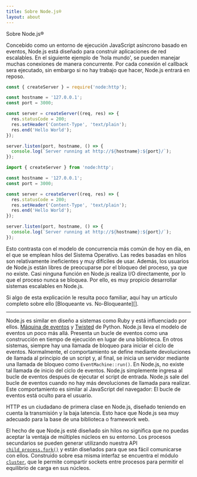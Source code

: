 ```yaml
---
title: Sobre Node.js®
layout: about
---
```


Sobre Node.js®

Concebido como un entorno de ejecución JavaScript asíncrono basado en eventos, Node.js está diseñado para construir aplicaciones de red escalables. En el siguiente ejemplo de 'hola mundo', se pueden manejar muchas conexiones de manera concurrente. Por cada conexión el callback sera ejecutado, sin embargo si no hay trabajo que hacer, Node.js entrará en reposo.

```cjs
const { createServer } = require('node:http');

const hostname = '127.0.0.1';
const port = 3000;

const server = createServer((req, res) => {
  res.statusCode = 200;
  res.setHeader('Content-Type', 'text/plain');
  res.end('Hello World');
});

server.listen(port, hostname, () => {
  console.log(`Server running at http://${hostname}:${port}/`);
});
```

```mjs
import { createServer } from 'node:http';

const hostname = '127.0.0.1';
const port = 3000;

const server = createServer((req, res) => {
  res.statusCode = 200;
  res.setHeader('Content-Type', 'text/plain');
  res.end('Hello World');
});

server.listen(port, hostname, () => {
  console.log(`Server running at http://${hostname}:${port}/`);
});
```

Esto contrasta con el modelo de concurrencia más común de hoy en día, en el que se emplean hilos del Sistema Operativo. Las redes basadas en hilos son relativamente ineficientes y muy difíciles de usar. Además, los usuarios de Node.js están libres de preocuparse por el bloqueo del proceso, ya que no existe. Casi ninguna función en Node.js realiza I/O directamente, por lo que el proceso nunca se bloquea. Por ello, es muy propicio desarrollar sistemas escalables en Node.js.

Si algo de esta explicación le resulta poco familiar, aquí hay un artículo completo sobre ello [Bloqueante vs. No-Bloqueante][].

---

Node.js es similar en diseño a sistemas como Ruby y está influenciado por ellos.
[Máquina de eventos][] y [Twisted][] de Python. Node.js lleva el modelo de eventos un poco más allá. Presenta un bucle de eventos como una construcción en tiempo de ejecución en lugar de una biblioteca. En otros sistemas, siempre hay una llamada de bloqueo para iniciar el ciclo de eventos.
Normalmente, el comportamiento se define mediante devoluciones de llamada al principio de un script y, al final, se inicia un servidor mediante una llamada de bloqueo como `EventMachine::run()`.
En Node.js, no existe tal llamada de inicio del ciclo de eventos. Node.js simplemente ingresa al bucle de eventos después de ejecutar el script de entrada. Node.js sale del bucle de eventos cuando no hay más devoluciones de llamada para realizar. Este comportamiento es similar al JavaScript del navegador: El bucle de eventos está oculto para el usuario.

HTTP es un ciudadano de primera clase en Node.js, diseñado teniendo en cuenta la transmisión y la baja latencia. Esto hace que Node.js sea muy adecuado para la base de una biblioteca o framework web.

El hecho de que Node.js esté diseñado sin hilos no significa que no puedas aceptar la ventaja de múltiples núcleos en su entorno. Los procesos secundarios se pueden generar utilizando nuestra API [`child_process.fork()`][] y están diseñados para que sea fácil comunicarse con ellos. Construido sobre esa misma interfaz se encuentra el módulo [`cluster`][], que le permite compartir sockets entre procesos para permitir el equilibrio de carga en sus núcleos.

[bloqueante vs no-bloqueante]: /learn/asynchronous-work/overview-of-blocking-vs-non-blocking
[`child_process.fork()`]: https://nodejs.org/api/child_process.html
[`cluster`]: https://nodejs.org/api/cluster.html
[máquina de eventos]: https://github.com/eventmachine/eventmachine
[twisted]: https://twisted.org/
